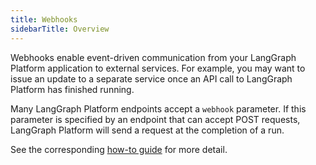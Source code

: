 ```yaml
---
title: Webhooks
sidebarTitle: Overview
---
```

Webhooks enable event-driven communication from your LangGraph Platform application to external services. For example, you may want to issue an update to a separate service once an API call to LangGraph Platform has finished running.

Many LangGraph Platform endpoints accept a `webhook` parameter. If this parameter is specified by an endpoint that can accept POST requests, LangGraph Platform will send a request at the completion of a run.

See the corresponding [how-to guide](use_webhooks) for more detail.
